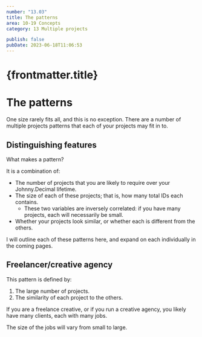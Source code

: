 ```yaml
---
number: "13.03"
title: The patterns
area: 10-19 Concepts
category: 13 Multiple projects

publish: false
pubDate: 2023-06-18T11:06:53
---
```




# {frontmatter.title}

# The patterns

One size rarely fits all, and this is no exception. There are a number of multiple projects patterns that each of your projects may fit in to.

## Distinguishing features

What makes a pattern?

It is a combination of:

- The number of projects that you are likely to require over your Johnny.Decimal lifetime.
- The size of each of these projects; that is, how many total IDs each contains.
  - These two variables are inversely correlated: if you have many projects, each will necessarily be small.
- Whether your projects look similar, or whether each is different from the others.

I will outline each of these patterns here, and expand on each individually in the coming pages.

## Freelancer/creative agency

This pattern is defined by:

1. The large number of projects.
2. The similarity of each project to the others.

If you are a freelance creative, or if you run a creative agency, you likely have many clients, each with many jobs.

The size of the jobs will vary from small to large.
